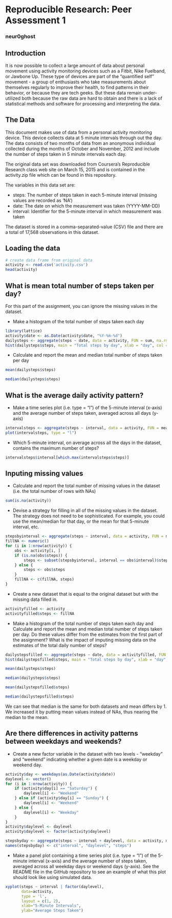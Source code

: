 Reproducible Research: Peer Assessment 1
==================================================
### neur0ghost

## Introduction

It is now possible to collect a large amount of data about personal movement using activity monitoring devices such as a Fitbit, Nike Fuelband, or Jawbone Up. These type of devices are part of the "quantified self" movement - a group of enthusiasts who take measurements about themselves regularly to improve their health, to find patterns in their behavior, or because they are tech geeks. But these data remain under-utilized both because the raw data are hard to obtain and there is a lack of statistical methods and software for processing and interpreting the data.

## The Data

This document makes use of data from a personal activity monitoring device. This device collects data at 5 minute intervals through out the day. The data consists of two months of data from an anonymous individual collected during the months of October and November, 2012 and include the number of steps taken in 5 minute intervals each day.

The original data set was downloaded from Coursera's Reproducible Research class web site on March 15, 2015 and is contained in the activity.zip file which can be found in this repository. 

The variables in this data set are:

- steps:    The number of steps taken in each 5-minute interval (missing values are recorded as 'NA')
- date:      The date on which the measurement was taken (YYYY-MM-DD)
- interval: Identifier for the 5-minute interval in which measurement was taken

The dataset is stored in a comma-separated-value (CSV) file and there are a total of 17,568 observations in this dataset.    


## Loading the data

```r
# create data frame from original data
activity <- read.csv('activity.csv')
head(activity)
```

## What is mean total number of steps taken per day?

For this part of the assignment, you can ignore the missing values in the dataset.

- Make a histogram of the total number of steps taken each day

```r
library(lattice)
activity$date <- as.Date(activity$date, "%Y-%m-%d")
dailysteps <- aggregate(steps ~ date, data = activity, FUN = sum, na.rm = TRUE)
hist(dailysteps$steps, main = "Total steps by day", xlab = "day", col = "red", breaks = 26)
```

- Calculate and report the mean and median total number of steps taken per day

```r
mean(dailysteps$steps)
```

```r
median(dailysteps$steps)
```

## What is the average daily activity pattern?

- Make a time series plot (i.e. type = "l") of the 5-minute interval (x-axis) and the average number of steps taken, averaged across all days (y-axis)

```r
intervalsteps <- aggregate(steps ~ interval, data = activity, FUN = mean)
plot(intervalsteps, type = "l")
```


- Which 5-minute interval, on average across all the days in the dataset, contains the maximum number of steps?

```r
intervalsteps$interval[which.max(intervalsteps$steps)]
```

## Inputing missing values

- Calculate and report the total number of missing values in the dataset (i.e. the total number of rows with NAs)
```r
sum(is.na(activity))
```

- Devise a strategy for filling in all of the missing values in the dataset. The strategy does not need to be sophisticated. For example, you could use the mean/median for that day, or the mean for that 5-minute interval, etc.

```r
stepsbyinterval <- aggregate(steps ~ interval, data = activity, FUN = mean)
fillNA <- numeric()
for (i in 1:nrow(activity)) {
    obs <- activity[i, ]
    if (is.na(obs$steps)) {
        steps <- subset(stepsbyinterval, interval == obs$interval)$steps
    } else {
        steps <- obs$steps
    }
    fillNA <- c(fillNA, steps)
}
```

- Create a new dataset that is equal to the original dataset but with the missing data filled in.

```r
activityfilled <- activity
activityfilled$steps <- fillNA
```

- Make a histogram of the total number of steps taken each day and Calculate and report the mean and median total number of steps taken per day. Do these values differ from the estimates from the first part of the assignment? What is the impact of imputing missing data on the estimates of the total daily number of steps?

```r
dailystepsfilled <- aggregate(steps ~ date, data = activityfilled, FUN = sum, na.rm = TRUE)
hist(dailystepsfilled$steps, main = "Total steps by day", xlab = "day", col = "red", breaks = 26)
```

```r
mean(dailysteps$steps)
```

```r
median(dailysteps$steps)
```

```r
mean(dailystepsfilled$steps)
```


```r
median(dailystepsfilled$steps)
```

We can see that median is the same for both datasets and mean differs by 1. We increased it by putting mean values instead of NAs, thus nearing the median to the mean.

## Are there differences in activity patterns between weekdays and weekends?

- Create a new factor variable in the dataset with two levels - "weekday" and "weekend" indicating whether a given date is a weekday or weekend day.

```r

activity$day <- weekdays(as.Date(activity$date))
daylevel <- vector()
for (i in 1:nrow(activity)) {
    if (activity$day[i] == "Saturday") {
        daylevel[i] <- "Weekend"
    } else if (activity$day[i] == "Sunday") {
        daylevel[i] <- "Weekend"
    } else {
        daylevel[i] <- "Weekday"
    }
}
activity$daylevel <- daylevel
activity$daylevel <- factor(activity$daylevel)

stepsbyday <- aggregate(steps ~ interval + daylevel, data = activity, mean)
names(stepsbyday) <- c("interval", "daylevel", "steps")

```

- Make a panel plot containing a time series plot (i.e. type = "l") of the 5-minute interval (x-axis) and the average number of steps taken, averaged across all weekday days or weekend days (y-axis). See the README file in the GitHub repository to see an example of what this plot should look like using simulated data.

```r
xyplot(steps ~ interval | factor(daylevel),
       data=activity,
       type = 'l',
       layout = c(1, 2),
       xlab="5-Minute Intervals",
       ylab="Average Steps Taken")
```



